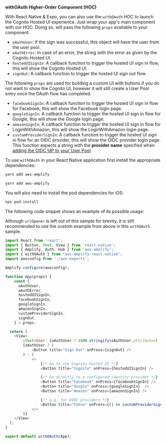 **withOAuth Higher-Order Component (HOC)**

With React Native & Expo, you can also use the `withOAuth` HOC to launch the Cognito Hosted UI experience. Just wrap your app's main component with our HOC. Doing so, will pass the following `props` available to your component:

- `oAuthUser`: If the sign was successful, this object will have the user from the user pool.
- `oAuthError`: In case of an error, the string with the error as given by the Cognito Hosted UI.
- `hostedUISignIn`: A callback function to trigger the hosted UI sign in flow, this will show the Cognito Hosted UI.
- `signOut`: A callback function to trigger the hosted UI sign out flow.

<Callout>

The following `props` are used for building a custom UI with buttons if you do not want to show the Cognito UI, however it will still create a User Pool entry once the OAuth flow has completed.

</Callout>

- `facebookSignIn`: A callback function to trigger the hosted UI sign in flow for Facebook, this will show the Facebook login page.
- `googleSignIn`: A callback function to trigger the hosted UI sign in flow for Google, this will show the Google login page.
- `amazonSignIn`: A callback function to trigger the hosted UI sign in flow for LoginWithAmazon, this will show the LoginWithAmazon login page.
- `customProviderSignIn`: A callback function to trigger the hosted UI sign in flow for an OIDC provider, this will show the OIDC provider login page. This function expects a string with the **provider name** specified when [adding the OIDC  IdP to your User Pool](https://docs.aws.amazon.com/cognito/latest/developerguide/cognito-user-pools-oidc-idp.html#cognito-user-pools-oidc-idp-step-2).

To use `withOAuth` in your React Native application first install the appropriate dependencies:

<BlockSwitcher>
<Block name="Expo CLI">

```sh
yarn add aws-amplify
```

</Block>
<Block name="React Native CLI">

```sh
yarn add aws-amplify
```

You will also need to install the pod dependencies for iOS:

```sh
npx pod-install
```
</Block>
</BlockSwitcher>

The following code snippet shows an example of its possible usage:

<Callout>

Although `urlOpener` is left out of this sample for brevity, it is still recommended to use the custom example from above in this `withOAuth` sample.

</Callout>

```javascript
import React from 'react';
import { Button, Text, View } from 'react-native';
import { Amplify, Auth, Hub } from 'aws-amplify';
import { withOAuth } from "aws-amplify-react-native";
import awsconfig from './aws-exports';

Amplify.configure(awsconfig);

function App(props) {
    const {
      oAuthUser,
      oAuthError,
      hostedUISignIn,
      facebookSignIn,
      googleSignIn,
      amazonSignIn,
      customProviderSignIn,
      signOut,
    } = props;

  return (
    <View>
        <Text>User: {oAuthUser ? JSON.stringify(oAuthUser.attributes) : 'None'}</Text>
        {oAuthUser ? (
            <Button title="Sign Out" onPress={signOut} />
        ) : (
            <>
                {/* Go to the Cognito Hosted UI */}
                <Button title="Cognito" onPress={hostedUISignIn} />

                {/* Go directly to a configured identity provider */}
                <Button title="Facebook" onPress={facebookSignIn} />
                <Button title="Google" onPress={googleSignIn}  />
                <Button title="Amazon" onPress={amazonSignIn} />

                {/* e.g. for OIDC providers */}
                <Button title="Yahoo" onPress={() => customProviderSignIn('Yahoo')} />
            </>
        )}
    </View>
  );
}

export default withOAuth(App);
``` 